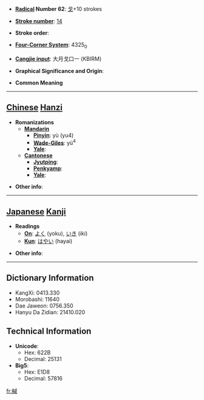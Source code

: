 * '''[[Wiktionary:Chinese radical index| Radical]] Number 62''': [[Wiktionary:Chinese radical index 戈|戈]]+10 strokes

* '''[[Wiktionary:Chinese total strokes index|Stroke number]]''': [[Wiktionary:Chinese total strokes index 14|14]]

* '''Stroke order''': 

* '''[[Wiktionary:Chinese four corner index|Four-Corner System]]''': 4325<sub>0</sub>

* '''[[Wiktionary:Chinese Cangjie index|Cangjie input]]''': 大月戈口一 (KBIRM)

* '''Graphical Significance and Origin''': 

* '''Common Meaning'''

----

== [[Chinese]] [[Hanzi]] ==

* '''Romanizations'''
** '''[[Mandarin]]'''
*** '''[[Pinyin]]''': yù (yu4)
*** '''[[Wade-Giles]]''': yü<sup>4</sup>
*** '''[[Yale]]''': 
** '''[[Cantonese]]'''
*** '''[[Jyutping]]''':
*** '''[[Penkyamp]]''': 
*** '''[[Yale]]''': 

* '''Other info''': 

----

== [[Japanese]] [[Kanji]] ==

* '''Readings'''
** '''[[On]]''': [[よく]] (yoku), [[いき]] (iki)
** '''[[Kun]]''': [[はやい]] (hayai)

* '''Other info''':  

----

== Dictionary Information ==

* KangXi: 0413.330
* Morobashi: 11640
* Dae Jaweon: 0756.350
* Hanyu Da Zidian: 21410.020

== Technical Information ==

* '''Unicode''':
** Hex: 622B
** Decimal: 25131
* '''Big5''':
** Hex: E1D8
** Decimal: 57816

[[fr:戫]]
